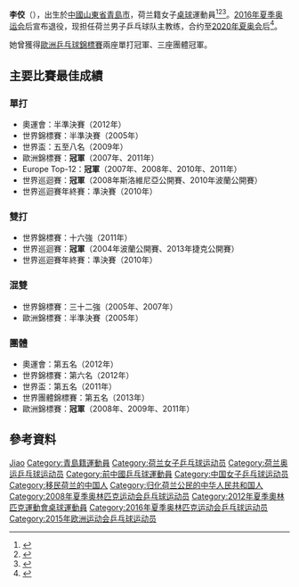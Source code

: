 {{noteTA|G1=Table Tennis}}
{{Infobox table tennis player
| playername = 李佼
| image = Li-jiao.jpg
| imagesize = 
| caption =
| fullname = 
| nicknames =
| nationality = {{NED}}
| residence =
| playingstyle = 左手直拍打法
| equipment =
| hrank = 10（2011年1月）
| club =
| birthdate = {{birth date|1973|1|15}}
| birthplace = {{CHN}}[[山東省|山東省]][[青島市|青島市]]
| deathdate =
| deathplace =
| height = {{height|m=1.67|precision=0}}
| weight = {{convert|58|kg|lb|abbr=on}}
| medaltemplates =
{{MedalSport | 女子[[乒乓球|乒乓球]]}} 
{{MedalCountry | {{NED}} }} 
{{MedalCompetition|[[歐洲運動會|歐洲運動會]]}}
{{MedalGold | [[2015年歐洲運動會|2015年 巴庫]] | [[2015年歐洲運動會桌球比賽|女子單打]]}}
{{MedalSilver | [[2015年歐洲運動會|2015年 巴庫]] | [[2015年歐洲運動會桌球比賽|女子團體]]}}
{{MedalCompetition | [[歐洲乒乓球錦標賽|歐洲錦標賽]]}} 
{{MedalGold | [[2011年歐洲乒乓球錦標賽|2011年 格但斯克-索波特]] | 單打 }} 
{{MedalGold | [[2011年歐洲乒乓球錦標賽|2011年 格但斯克-索波特]] | 團體 }} 
{{MedalGold | [[2009年年歐洲乒乓球錦標賽|2009年 斯圖加特]] | 團體 }} 
{{MedalGold | [[2008年歐洲乒乓球錦標賽|2008年 聖彼得堡]] | 團體 }} 
{{MedalGold | [[2007年歐洲乒乓球錦標賽|2007年 貝爾格勒]] | 單打 }} 
{{MedalBronze | [[2005年歐洲乒乓球錦標賽|2005年 奧胡斯]] | 單打 }}
}}
'''李佼'''（{{bd|1973年|1月15日|c=Li, Jiao}}），出生於[[中國|中國]][[山東省|山東省]][[青島市|青島市]]，荷兰籍女子[[乒乓球|桌球]]運動員<ref>{{cite web|title=Stats Records - ITTF Statistics|url=http://www.ittf.com/ittf_stats/stats_per_player.asp?player_id=105326|archiveurl=https://web.archive.org/web/20121025190910/http://www.ittf.com/ittf_stats/stats_per_player.asp?player_id=105326|archivedate=2012-10-25|dead-url=yes}}</ref><ref>{{cite web|title=World ranking Record for LI Jiao (NED)|url=http://ittf.com/ittf_ranking/world_ranking_per_name.asp?Player_ID=105326&U18=0&U21=0&Siniors=1&|archiveurl=https://web.archive.org/web/20140327204324/http://ittf.com/ittf_ranking/world_ranking_per_name.asp?Player_ID=105326&U18=0&U21=0&Siniors=1&|archivedate=2014-03-27|dead-url=yes}}</ref><ref>{{cite web|title=LI Jiao (NED) - ITTF Rankings|url=http://www.ittfranking.com/cgi-bin/ttplayer.cgi?number=105326|accessdate=2021-06-28|archive-date=2014-03-27|archive-url=https://web.archive.org/web/20140327220954/http://www.ittfranking.com/cgi-bin/ttplayer.cgi?number=105326|dead-url=no}}</ref>。[[2016年夏季奧林匹克運動會|2016年夏季奥运会]]后宣布退役，现担任荷兰男子乒乓球队主教练，合约至[[2020年夏季奥林匹克运动会|2020年夏奥会]]后<ref>{{Cite web|title=乒乓球名将李佼退役：不舍！望教练生涯一样辉煌|url=http://2016.ifeng.com/a/20160815/49776522_0.shtml|accessdate=2017-02-25|date=2016-08-15|publisher=凤凰网|archive-date=2017-02-25|archive-url=https://web.archive.org/web/20170225055307/http://2016.ifeng.com/a/20160815/49776522_0.shtml|dead-url=no}}</ref>。

她曾獲得[[歐洲桌球錦標賽|歐洲乒乓球錦標賽]]兩座單打冠軍、三座團體冠軍。

== 主要比賽最佳成績 ==
=== 單打 ===
* 奧運會：半準決賽（2012年）
* 世界錦標賽：半準決賽（2005年）
* 世界盃：五至八名（2009年）
* 歐洲錦標賽：'''冠軍'''（2007年、2011年）
* Europe Top-12：'''冠軍'''（2007年、2008年、2010年、2011年）
* 世界巡迴賽：'''冠軍'''（2008年斯洛維尼亞公開賽、2010年波蘭公開賽）
* 世界巡迴賽年終賽：準決賽（2010年）

=== 雙打 ===
* 世界錦標賽：十六強（2011年）
* 世界巡迴賽：'''冠軍'''（2004年波蘭公開賽、2013年捷克公開賽）
* 世界巡迴賽年終賽：準決賽（2010年）

=== 混雙 ===
* 世界錦標賽：三十二強（2005年、2007年）
* 歐洲錦標賽：半準決賽（2005年）

=== 團體 ===
* 奧運會：第五名（2012年）
* 世界錦標賽：第六名（2012年）
* 世界盃：第五名（2011年）
* 世界團體錦標賽：第五名（2013年）
* 歐洲錦標賽：'''冠軍'''（2008年、2009年、2011年）

== 參考資料 ==
{{Reflist|2}}

{{欧洲乒乓球锦标赛女子单打冠军}}
{{欧洲乒乓球锦标赛女子团体冠军}}
{{欧洲运动会乒乓球比赛女子单打冠军}}

{{Authority control}}
{{DEFAULTSORT:Li, Jiao}}
[[Category:李姓|Jiao]]
[[Category:青島籍運動員|Category:青島籍運動員]]
[[Category:荷兰女子乒乓球运动员|Category:荷兰女子乒乓球运动员]]
[[Category:荷兰奥运乒乓球运动员|Category:荷兰奥运乒乓球运动员]]
[[Category:前中國乒乓球運動員|Category:前中國乒乓球運動員]]
[[Category:中国女子乒乓球运动员|Category:中国女子乒乓球运动员]]
[[Category:移民荷兰的中国人|Category:移民荷兰的中国人]]
[[Category:归化荷兰公民的中华人民共和国人|Category:归化荷兰公民的中华人民共和国人]]
[[Category:2008年夏季奥林匹克运动会乒乓球运动员|Category:2008年夏季奥林匹克运动会乒乓球运动员]]
[[Category:2012年夏季奧林匹克運動會桌球運動員|Category:2012年夏季奧林匹克運動會桌球運動員]]
[[Category:2016年夏季奥林匹克运动会乒乓球运动员|Category:2016年夏季奥林匹克运动会乒乓球运动员]]
[[Category:2015年欧洲运动会乒乓球运动员|Category:2015年欧洲运动会乒乓球运动员]]